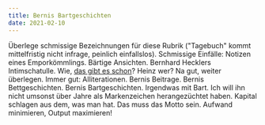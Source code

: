 ```yaml
---
title: Bernis Bartgeschichten
date: 2021-02-10
---
```

Überlege schmissige Bezeichnungen für diese Rubrik ("Tagebuch" kommt mittelfristig nicht infrage, peinlich einfallslos). Schmissige Einfälle: Notizen eines Emporkömmlings. Bärtige Ansichten. Bernhard Hecklers Intimschatulle. Wie, [das gibt es schon](https://www.rowohlt.de/buch/heinz-strunk-nach-notat-zu-bett-9783499001550)? Heinz wer? Na gut, weiter überlegen. Immer gut: Alliterationen. Bernis Beitrage. Bernis Bettgeschichten. Bernis Bartgeschichten. Irgendwas mit Bart. Ich will ihn nicht umsonst über Jahre als Markenzeichen herangezüchtet haben. Kapital schlagen aus dem, was man hat. Das muss das Motto sein. Aufwand minimieren, Output maximieren!